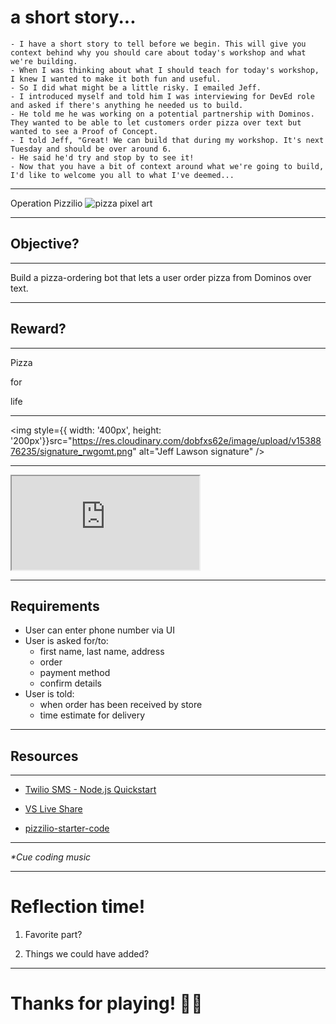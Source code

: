 

<Head>
  <title>Operation Pizzilio</title>
</Head>

# a short story...

```notes
- I have a short story to tell before we begin. This will give you context behind why you should care about today's workshop and what we're building.
- When I was thinking about what I should teach for today's workshop, I knew I wanted to make it both fun and useful.
- So I did what might be a little risky. I emailed Jeff.
- I introduced myself and told him I was interviewing for DevEd role and asked if there's anything he needed us to build.
- He told me he was working on a potential partnership with Dominos. They wanted to be able to let customers order pizza over text but wanted to see a Proof of Concept.
- I told Jeff, "Great! We can build that during my workshop. It's next Tuesday and should be over around 6.
- He said he'd try and stop by to see it!
- Now that you have a bit of context around what we're going to build, I'd like to welcome you all to what I've deemed...
```

---

<Appear>
  <BigTitle>Operation</BigTitle>
  <BigTitle>Pizzilio</BigTitle>
  <img src="https://res.cloudinary.com/dobfxs62e/image/upload/v1538954896/pizza-art_qgo24l.png" alt="pizza pixel art"/>
</Appear>

---

## Objective?

---

Build a pizza-ordering bot that lets a user order pizza from Dominos over text.

---

<h2>Reward?</h2>

---

<Appear>
  <p>Pizza</p>
  <p>for</p>
  <p>life</p>
</Appear>

---

<img style={{ width: '400px', height: '200px'}}src="https://res.cloudinary.com/dobfxs62e/image/upload/v1538876235/signature_rwgomt.png" alt="Jeff Lawson signature" />

---

<iframe src="https://codesandbox.io/embed/xpyvm8kozo" style={{ width:'1060px', height:'700px', border:'0', borderRadius: '4px', overflow: 'hidden'}} sandBox="allow-modals allow-forms allow-popups allow-scripts allow-same-origin"></iframe>

---

## Requirements

<Mission>
  <ul>
    <li>User can enter phone number via UI</li>
    <li>User is asked for/to:
      <ul>
        <li>first name, last name, address</li>
        <li>order</li>
        <li>payment method</li>
        <li>confirm details</li>
      </ul>
    </li>
    <li>User is told:
      <ul>
        <li>when order has been received by store</li>
        <li>time estimate for delivery</li>
      </ul>
    </li>
  </ul>
</Mission>

---

## Resources

---

- [Twilio SMS - Node.js Quickstart](https://www.twilio.com/docs/sms/quickstart/node#send-an-outbound-sms-message-with-nodejs)

- [VS Live Share](https://marketplace.visualstudio.com/items?itemName=MS-vsliveshare.vsliveshare)

- [pizzilio-starter-code](https://github.com/jsjoeio/pizzilio-starter-code)

---

_*Cue coding music_

---

# Reflection time!

1. Favorite part?

2. Things we could have added?

---

# Thanks for playing! 🙏🏼